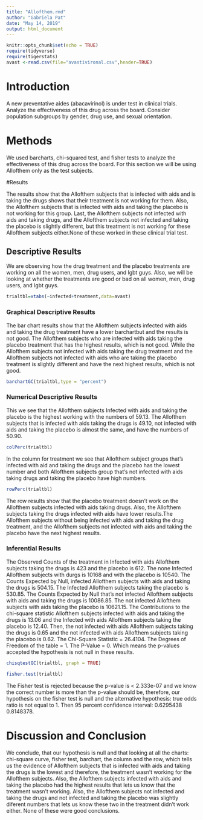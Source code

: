 ---
title: "Allofthem.rmd"
author: "Gabriela Pat"
date: "May 14, 2019"
output: html_document
---

```{r setup, include=FALSE}
knitr::opts_chunk$set(echo = TRUE)
require(tidyverse)
require(tigerstats)
avast <-read.csv(file="avastivironal.csv",header=TRUE)
```

# Introduction

A new  preventative aides (abacavirinol) is under test in clinical trials. Analyze the effectiveness of this drug across the board. Consider population subgroups by gender, drug use, and sexual orientation. 

<!--In this section you explain what you are trying to show.  Where did the data come from?  What is the research or other question you are trying to answer?.  If you skimp in this section expect to be marked down in your grade. Paint a picture of the project a couple of paragraphs is expected!-->



# Methods

We used barcharts, chi-squared test, and fisher tests to analyze the effectiveness of this drug across the board. For this section we will be using 
Allofthem only as the test subjects.

<!--Decide on your methods:  use "variable analysis" or other appropriate descriptors.  Make sure to choose at least one graphical method and at least one numerical method. Discuss what data manipulations may be needed for example subsetting or other binning procedures and what sort of graphical displays and inferential tools will be used!-->

#Results

The results show that the Allofthem subjects that is infected with aids and is taking the drugs shows that their treatment is not working for them. Also, the Allofthem subjects that is infected with aids and taking the placebo is not working for this group. Last, the Allofthem subjects not infected with aids and taking drugs, and the Allofthem subjects not infected and taking the placebo is slightly different, but this treatment is not working for these Allofthem subjects either.None of these worked in these clinical trial test.

<!--Divide this section into two sub-sections:  One for your descriptive  results and one for your inferential results.!-->

## Descriptive Results

We are observing how the drug treatment and the placebo treatments are working on all the women, men, drug users, and lgbt guys. Also, we will be looking at whether the treatments are good or bad on all women, men, drug users, and lgbt guys. 


```{r}
trialtbl=xtabs(~infected+treatment,data=avast)
```

### Graphical Descriptive Results

The bar chart results show that the Allofthem subjects infected with aids and taking the drug treatment have a lower barchartbut and the results is not good. The Allofthem subjects who are infected with aids taking the placebo treatment that has the highest results, which is not good. While the Allofthem subjects not infected with aids taking the drug treatment and the Allofthem subjects not infected with aids who are taking the placebo treatment is slightly different and have the next highest results, which is not good.


<!--Graphical results here.  Make sure to show your code.  Provide appropriate labels for axes, giving units if possible, and provide a good title for the graph, too.  Use the graphical results to describe the patterns if any that exist in the data as focused toward the research question. Bottom line is to explain the features of the graph that are relevant to conforming or departing to what is expected by your null hypothesis !-->

```{r}
barchartGC(trialtbl,type = "percent")
```

### Numerical Descriptive Results

This we see that the Allofthem subjects Infected with aids and taking the placebo is the highest working with the numbers of 59.13. The Allofthem subjects that is infected with aids taking the drugs is 49.10, not infected with aids and taking the placebo is almost the same, and have the numbers of 50.90.

<!--Numerical results go here. Use the numerical results to describe the patterns if any that exist in the data as focused toward the research question!-->

```{r}
colPerc(trialtbl)
```

In the column for treatment we see that Allofthem subject groups that's infected with aid and taking the drugs and the placebo has the lowest number and both Allofthem subjects group that's not infected with aids taking drugs and taking the placebo have high numbers. 

```{r}
rowPerc(trialtbl)
```

The row results show that the placebo treatment doesn't work on the Allofthem subjects infected with aids taking drugs. Also, the Allofthem subjects taking the drugs infected with aids have lower results.The Allofthem subjects  without being infected with aids and taking the drug treatment, and the Allofthem subjects not infected with aids and taking the placebo have the next highest results.

### Inferential Results

The Observed Counts of the treatment in Infected with aids Allofthem subjects taking the drugs is 423 and the placebo is 612. The none Infected Allofthem subjects with durgs is 10168 and with the placebo is 10540. The Counts Expected by Null, infected Allofthem subjects with aids and taking the drugs is 504.15. The Infected Allofthem subjects taking the placebo is 530.85. The Counts Expected by Null that's not infected Allofthem subjects with aids and taking the drugs is 10086.85. The not infected Allofthem subjects with aids taking the placebo is 10621.15.  The Contributions to the chi-square statistic Allofthem subjects infected with aids and taking the drugs is 13.06 and the Infected with aids Allofthem subjects taking the placebo is 12.40. Then, the not infected with aids Allofthem subjects taking the drugs is 0.65 and the not infected with aids Allofthem subjects taking the placebo is 0.62. The Chi-Square Statistic = 26.4104. The Degrees of Freedom of the table = 1. The P-Value = 0. Which means the p-values accepted the hypothesis is not null in these results.

<!--State hypothesis clearly.  Make sure your discussion of the inferential test covers all the aspects that the test output produces, such as test statistic, p-value etc.  Make a decision about the null hypothesis, explain the assumptions on which the selected test/procedure was based, and why the chosen procedure satisfys the assumptions and is appropriate to answer the research question!-->

```{r}
chisqtestGC(trialtbl, graph = TRUE)
```

```{r}
fisher.test(trialtbl)
```

The Fisher test is rejected because the p-value is < 2.333e-07 and we know the correct number is more than the p-value should be, therefore, our hypothesis on the fisher test is null and the alternative hypothesis: true odds ratio is not equal to 1. Then 95 percent confidence interval: 0.6295438 0.8148378.

# Discussion and Conclusion

We conclude, that our hypothesis is null and that looking at all the charts: chi-square curve, fisher test, barchart, the column and the row, which tells us the evidence of Allofthem subjects that is infected with aids and taking the drugs is the lowest and therefore, the treatment wasn't working for the Allofthem subjects. Also, the Allofthem subjects infected with aids and taking the placebo had the highest results that lets us know that the treatment wasn't working. Also, the Allofthem subjects not infected and taking the drugs and not infected and taking the placebo was slightly diferent numbers that lets us know these two in the treatment didn't work either. None of these were good conclusions.

<!--Discussion and conclusion here.  If you found a relationship be sure to consider whether the relationship occurs because one of the variavbles causes the other, or whether they perhasps are related for some other reason.  Watch the chapter 6 videos from the GeorgeTown videos collection.!-->
